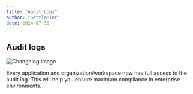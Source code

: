```yaml
---
title: "Audit Logs"
author: "SettleMint"
date: 2024-07-30
---
```


## Audit logs

![Changelog Image](./assets/audit-logs.png)

Every application and organization/workspace now has full access to the audit
log. This will help you ensure maximum compliance in enterprise environments.
